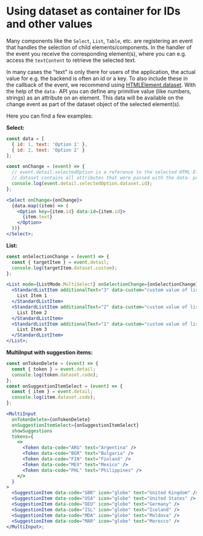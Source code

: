 
<Meta title="Knowledge Base/IDs via dataset" />

# Using dataset as container for IDs and other values

Many components like the `Select`, `List`, `Table`, etc. are registering an event that handles the selection of child elements/components.
In the handler of the event you receive the corresponding element(s), where you can e.g. access the `textContent` to retrieve the selected text.

In many cases the "text" is only there for users of the application, the actual value for e.g. the backend is often an id or a key.
To also include these in the callback of the event, we recommend using [HTMLElement.dataset](https://developer.mozilla.org/en-US/docs/Web/API/HTMLElement/dataset).
With the help of the `data-` API you can define any primitive value (like numbers, strings) as an attribute on an element. This data will be available on the change event as part of the dataset object of the selected element(s).

Here you can find a few examples:

**Select:**

```jsx
const data = [
  { id: 1, text: 'Option 1' },
  { id: 2, text: 'Option 2' }
];

const onChange = (event) => {
  // event.detail.selectedOption is a reference to the selected HTML Element
  // dataset contains all attributes that were passed with the data- prefix.
  console.log(event.detail.selectedOption.dataset.id);
};

<Select onChange={onChange}>
  {data.map((item) => (
    <Option key={item.id} data-id={item.id}>
      {item.text}
    </Option>
  ))}
</Select>;
```

**List:**

```jsx
const onSelectionChange = (event) => {
  const { targetItem } = event.detail;
  console.log(targetItem.dataset.custom);
};

<List mode={ListMode.MultiSelect} onSelectionChange={onSelectionChange}>
  <StandardListItem additionalText="3" data-custom="custom value of list item 1">
    List Item 1
  </StandardListItem>
  <StandardListItem additionalText="2" data-custom="custom value of list item 2">
    List Item 2
  </StandardListItem>
  <StandardListItem additionalText="1" data-custom="custom value of list item 3">
    List Item 3
  </StandardListItem>
</List>;
```

**MultiInput with suggestion items:**

```jsx
const onTokenDelete = (event) => {
  const { token } = event.detail;
  console.log(token.dataset.code);
};
const onSuggestionItemSelect = (event) => {
  const { item } = event.detail;
  console.log(item.dataset.code);
};

<MultiInput
  onTokenDelete={onTokenDelete}
  onSuggestionItemSelect={onSuggestionItemSelect}
  showSuggestions
  tokens={
    <>
      <Token data-code="ARG" text="Argentina" />
      <Token data-code="BGR" text="Bulgaria" />
      <Token data-code="FIN" text="Finland" />
      <Token data-code="MEX" text="Mexico" />
      <Token data-code="PHL" text="Philippines" />
    </>
  }
>
  <SuggestionItem data-code="GBR" icon="globe" text="United Kingdom" />
  <SuggestionItem data-code="USA" icon="globe" text="United States" />
  <SuggestionItem data-code="DEU" icon="globe" text="Germany" />
  <SuggestionItem data-code="ISL" icon="globe" text="Iceland" />
  <SuggestionItem data-code="MDA" icon="globe" text="Moldova" />
  <SuggestionItem data-code="MAR" icon="globe" text="Morocco" />
</MultiInput>;
```

<Footer />
